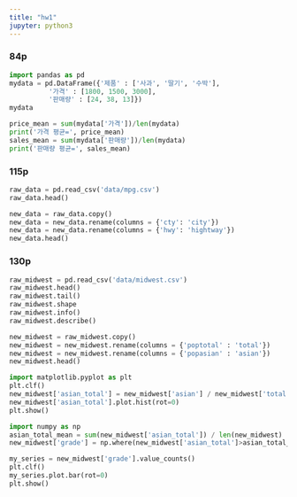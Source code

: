 ```yaml
---
title: "hw1"
jupyter: python3
---
```


### 84p

```python
import pandas as pd
mydata = pd.DataFrame({'제품' : ['사과', '딸기', '수박'],
          '가격' : [1800, 1500, 3000],
          '판매량' : [24, 38, 13]})
mydata
```

```python
price_mean = sum(mydata['가격'])/len(mydata)
print('가격 평균=', price_mean)
sales_mean = sum(mydata['판매량'])/len(mydata)
print('판매량 평균=', sales_mean)
```

### 115p

```python
raw_data = pd.read_csv('data/mpg.csv')
raw_data.head()
```

```python
new_data = raw_data.copy()
new_data = new_data.rename(columns = {'cty': 'city'})
new_data = new_data.rename(columns = {'hwy': 'hightway'})
new_data.head()
```

### 130p

```python
raw_midwest = pd.read_csv('data/midwest.csv')
raw_midwest.head()
raw_midwest.tail()
raw_midwest.shape
raw_midwest.info()
raw_midwest.describe()
```

```python
new_midwest = raw_midwest.copy()
new_midwest = new_midwest.rename(columns = {'poptotal' : 'total'})
new_midwest = new_midwest.rename(columns = {'popasian' : 'asian'})
new_midwest.head()
```

```python
import matplotlib.pyplot as plt
plt.clf()
new_midwest['asian_total'] = new_midwest['asian'] / new_midwest['total'] * 100
new_midwest['asian_total'].plot.hist(rot=0)
plt.show()
```

```python
import numpy as np
asian_total_mean = sum(new_midwest['asian_total']) / len(new_midwest)
new_midwest['grade'] = np.where(new_midwest['asian_total']>asian_total_mean, 'large', 'small')
```

```python
my_series = new_midwest['grade'].value_counts()
plt.clf()
my_series.plot.bar(rot=0)
plt.show()
```
